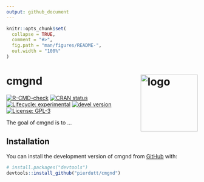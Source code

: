 ```yaml
---
output: github_document
---
```


<!-- README.md is generated from README.Rmd. Please edit that file -->

```r
knitr::opts_chunk$set(
  collapse = TRUE,
  comment = "#>",
  fig.path = "man/figures/README-",
  out.width = "100%"
)
```

# cmgnd <img src="man/figures/logo.png" alt="logo" align="right" width="150" style="border: none; float: right;"/>

<!-- badges: start -->
[![R-CMD-check](https://github.com/pierdutt/cmgnd/actions/workflows/R-CMD-check.yaml/badge.svg)](https://github.com/pierdutt/cmgnd/actions/workflows/R-CMD-check.yaml)
[![CRAN status](https://www.r-pkg.org/badges/version/cmgnd)](https://CRAN.R-project.org/package=cmgnd) [![Lifecycle: experimental](https://img.shields.io/badge/lifecycle-experimental-orange.svg)](https://lifecycle.r-lib.org/articles/stages.html) [![devel version](https://img.shields.io/badge/devel%20version-0.1.0-blue.svg)](https://github.com/daniGiro/cmgnd) [![License: GPL-3](https://img.shields.io/badge/license-GPL--3-forestgreen.svg)](https://cran.r-project.org/web/licenses/GPL-3)
<!-- badges: end -->

The goal of cmgnd is to ...

## Installation

You can install the development version of cmgnd from [GitHub](https://github.com/) with:

``` r
# install.packages("devtools")
devtools::install_github("pierdutt/cmgnd")
```


